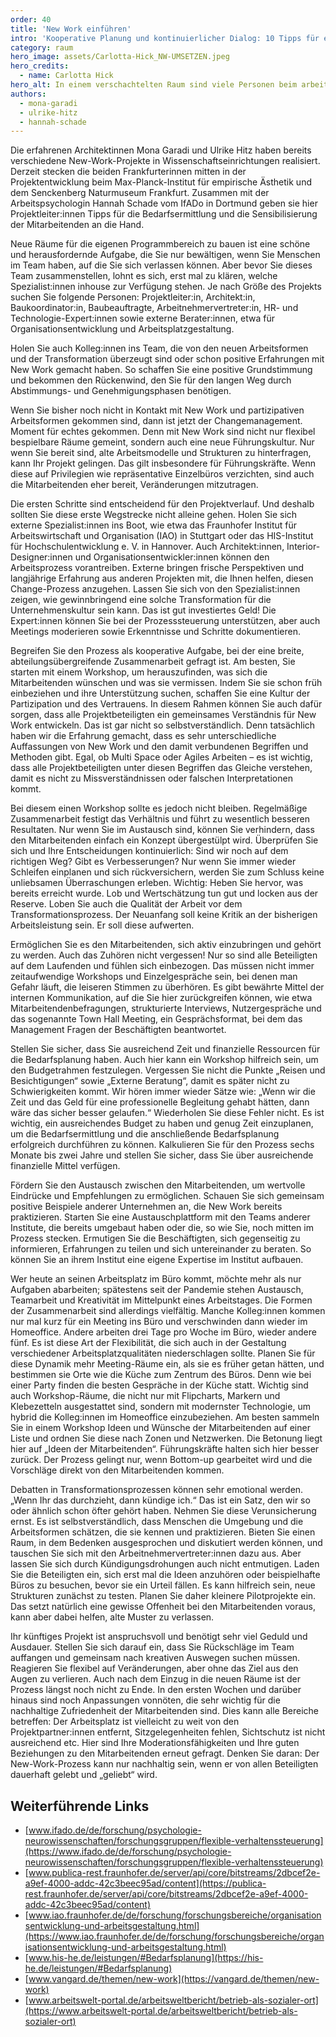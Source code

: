 ---
order: 40
title: 'New Work einführen'
intro: 'Kooperative Planung und kontinuierlicher Dialog: 10 Tipps für ein erfolgreiches New-Work-Projekt.'
category: raum
hero_image: assets/Carlotta-Hick_NW-UMSETZEN.jpeg
hero_credits:
  - name: Carlotta Hick
hero_alt: In einem verschachtelten Raum sind viele Personen beim arbeiten, lesen, und entspannen zu sehen.
authors:
  - mona-garadi
  - ulrike-hitz
  - hannah-schade
---

<Leadin>Die erfahrenen Architektinnen</Leadin> Mona Garadi und Ulrike Hitz haben bereits verschiedene New-Work-Projekte in Wissenschaftseinrichtungen realisiert.
Derzeit stecken die beiden Frankfurterinnen mitten in der Projektentwicklung beim Max-Planck-Institut für empirische Ästhetik und dem Senckenberg Naturmuseum
Frankfurt. Zusammen mit der Arbeitspsychologin Hannah Schade vom IfADo in Dortmund geben sie hier Projektleiter:innen Tipps für die Bedarfsermittlung und
die Sensibilisierung der Mitarbeitenden an die Hand.

<Listicle>
<ListicleItem title="Finden Sie Ihr Team!">

Neue Räume für die eigenen Programmbereich zu bauen ist eine schöne und herausfordernde Aufgabe, die Sie nur bewältigen, wenn Sie Menschen im Team haben, auf die Sie sich verlassen können. Aber bevor Sie dieses Team zusammenstellen, lohnt es sich, erst mal zu klären, welche Spezialist:innen inhouse zur Verfügung stehen. Je nach Größe des Projekts suchen Sie folgende Personen: Projektleiter:in, Architekt:in, Baukoordinator:in, Baubeauftragte, Arbeitnehmervertreter:in, HR- und Technologie-Expert:innen sowie externe Berater:innen, etwa für Organisationsentwicklung und Arbeitsplatzgestaltung.

Holen Sie auch Kolleg:innen ins Team, die von den neuen Arbeitsformen und der Transformation überzeugt sind oder schon positive Erfahrungen mit New Work gemacht haben. So schaffen Sie eine positive Grundstimmung und bekommen den Rückenwind, den Sie für den langen Weg durch Abstimmungs- und Genehmigungsphasen benötigen.

</ListicleItem>
<ListicleItem title="Leben Sie New Work von Anfang an!">

Wenn Sie bisher noch nicht in Kontakt mit New Work und partizipativen Arbeitsformen gekommen sind, dann ist jetzt der <Term t="changemanagement">Changemanagement.</Term> Moment für echtes gekommen. Denn mit New Work sind nicht nur flexibel bespielbare Räume gemeint, sondern auch eine neue Führungskultur. Nur wenn Sie bereit sind, alte Arbeitsmodelle und Strukturen zu hinterfragen, kann Ihr Projekt gelingen. Das gilt insbesondere für Führungskräfte. Wenn diese auf Privilegien wie repräsentative Einzelbüros verzichten, sind auch die Mitarbeitenden eher bereit, Veränderungen mitzutragen.

</ListicleItem>
<ListicleItem title="Lassen Sie sich beraten!">

Die ersten Schritte sind entscheidend für den Projektverlauf. Und deshalb sollten Sie diese erste Wegstrecke nicht alleine gehen. Holen Sie sich externe Spezialist:innen ins Boot, wie etwa das Fraunhofer Institut für Arbeitswirtschaft und Organisation (IAO) in Stuttgart oder das HIS-Institut für Hochschulentwicklung e. V. in Hannover. Auch Architekt:innen, Interior-Designer:innen und Organisationsentwickler:innen können den Arbeitsprozess vorantreiben. Externe bringen frische Perspektiven und langjährige Erfahrung aus anderen Projekten mit, die Ihnen helfen, diesen Change-Prozess anzugehen. Lassen Sie sich von den Spezialist:innen zeigen, wie gewinnbringend eine solche Transformation für die Unternehmenskultur sein kann. Das ist gut investiertes Geld! Die Expert:innen können Sie bei der Prozesssteuerung unterstützen, aber auch Meetings moderieren sowie Erkenntnisse und Schritte dokumentieren.

</ListicleItem>
<ListicleItem title="Arbeiten Sie kooperativ!">

Begreifen Sie den Prozess als kooperative Aufgabe, bei der eine breite, abteilungsübergreifende Zusammenarbeit gefragt ist. Am besten, Sie starten mit einem Workshop, um herauszufinden, was sich die Mitarbeitenden wünschen und was sie vermissen. Indem Sie sie schon früh einbeziehen und ihre Unterstützung suchen, schaffen Sie eine Kultur der Partizipation und des Vertrauens. In diesem Rahmen können Sie auch dafür sorgen, dass alle Projektbeteiligten ein gemeinsames Verständnis für New Work entwickeln. Das ist gar nicht so selbstverständlich. Denn tatsächlich haben wir die Erfahrung gemacht, dass es sehr unterschiedliche Auffassungen von New Work und den damit verbundenen Begriffen und Methoden gibt. Egal, ob <Term t='multi-space'>Multi Space</Term> oder Agiles Arbeiten – es ist wichtig, dass alle Projektbeteiligten unter diesen Begriffen das Gleiche verstehen, damit es nicht zu Missverständnissen oder falschen Interpretationen kommt.

Bei diesem einen Workshop sollte es jedoch nicht bleiben. Regelmäßige Zusammenarbeit festigt das Verhältnis und führt zu wesentlich besseren Resultaten. Nur wenn Sie im Austausch sind, können Sie verhindern, dass den Mitarbeitenden einfach ein Konzept übergestülpt wird. Überprüfen Sie sich und Ihre Entscheidungen kontinuierlich: Sind wir noch auf dem richtigen Weg? Gibt es Verbesserungen? Nur wenn Sie immer wieder Schleifen einplanen und sich rückversichern, werden Sie zum Schluss keine unliebsamen Überraschungen erleben. Wichtig: Heben Sie hervor, was bereits erreicht wurde. Lob und Wertschätzung tun gut und locken aus der Reserve. Loben Sie auch die Qualität der Arbeit vor dem Transformationsprozess. Der Neuanfang soll keine Kritik an der bisherigen Arbeitsleistung sein. Er soll diese aufwerten.

</ListicleItem>
<ListicleItem title="Bleiben Sie im Gespräch!">

Ermöglichen Sie es den Mitarbeitenden, sich aktiv einzubringen und gehört zu werden. Auch das Zuhören nicht vergessen! Nur so sind alle Beteiligten auf dem Laufenden und fühlen sich einbezogen. Das müssen nicht immer zeitaufwendige Workshops und Einzelgespräche sein, bei denen man Gefahr läuft, die leiseren Stimmen zu überhören. Es gibt bewährte Mittel der internen Kommunikation, auf die Sie hier zurückgreifen können, wie etwa Mitarbeitendenbefragungen, strukturierte Interviews, Nutzergespräche und das sogenannte Town Hall Meeting, ein Gesprächsformat, bei dem das Management Fragen der Beschäftigten beantwortet.

</ListicleItem>
<ListicleItem title='Planen Sie ausreichend Zeit und Budget ein!'>

Stellen Sie sicher, dass Sie ausreichend Zeit und finanzielle Ressourcen für die Bedarfsplanung haben. Auch hier kann ein Workshop hilfreich sein, um den Budgetrahmen festzulegen. Vergessen Sie nicht die Punkte „Reisen und Besichtigungen“ sowie „Externe Beratung“, damit es später nicht zu Schwierigkeiten kommt. Wir hören immer wieder Sätze wie: „Wenn wir die Zeit und das Geld für eine professionelle Begleitung gehabt hätten, dann wäre das sicher besser gelaufen.“ Wiederholen Sie diese Fehler nicht. Es ist wichtig, ein ausreichendes Budget zu haben und genug Zeit einzuplanen, um die Bedarfsermittlung und die anschließende Bedarfsplanung erfolgreich durchführen zu können. Kalkulieren Sie für den Prozess sechs Monate bis zwei Jahre und stellen Sie sicher, dass Sie über ausreichende finanzielle Mittel verfügen.

</ListicleItem>
<ListicleItem title='Inspirieren und inspirieren lassen!'>

Fördern Sie den Austausch zwischen den Mitarbeitenden, um wertvolle Eindrücke und Empfehlungen zu ermöglichen. Schauen Sie sich gemeinsam positive Beispiele anderer Unternehmen an, die New Work bereits praktizieren. Starten Sie eine Austauschplattform mit den Teams anderer Institute, die bereits umgebaut haben oder die, so wie Sie, noch mitten im Prozess stecken. Ermutigen Sie die Beschäftigten, sich gegenseitig zu informieren, Erfahrungen zu teilen und sich untereinander zu beraten. So können Sie an ihrem Institut eine eigene Expertise im Institut aufbauen.

</ListicleItem>
<ListicleItem title='Bringen Sie Bedürfnisse und Räume in Einklang!'>

Wer heute an seinen Arbeitsplatz im Büro kommt, möchte mehr als nur Aufgaben abarbeiten; spätestens seit der Pandemie stehen Austausch, Teamarbeit und Kreativität im Mittelpunkt eines Arbeitstages. Die Formen der Zusammenarbeit sind allerdings vielfältig. Manche Kolleg:innen kommen nur mal kurz für ein Meeting ins Büro und verschwinden dann wieder im Homeoffice. Andere arbeiten drei Tage pro Woche im Büro, wieder andere fünf. Es ist diese Art der Flexibilität, die sich auch in der Gestaltung verschiedener Arbeitsplatzqualitäten niederschlagen sollte. Planen Sie für diese Dynamik mehr Meeting-Räume ein, als sie es früher getan hätten, und bestimmen sie Orte wie die Küche zum Zentrum des Büros. Denn wie bei einer Party finden die besten Gespräche in der Küche statt. Wichtig sind auch Workshop-Räume, die nicht nur mit Flipcharts, Markern und Klebezetteln ausgestattet sind, sondern mit modernster Technologie, um hybrid die Kolleg:innen im Homeoffice einzubeziehen. Am besten sammeln Sie in einem Workshop Ideen und Wünsche der Mitarbeitenden auf einer Liste und ordnen Sie diese nach Zonen und Netzwerken. Die Betonung liegt hier auf „Ideen der Mitarbeitenden“. Führungskräfte halten sich hier besser zurück. Der Prozess gelingt nur, wenn <Term t='bottom-up'>Bottom-up</Term> gearbeitet wird und die Vorschläge direkt von den Mitarbeitenden kommen.

</ListicleItem>
<ListicleItem title='Nehmen Sie Bedenken im Team ernst!'>

Debatten in Transformationsprozessen können sehr emotional werden. „Wenn Ihr das durchzieht, dann kündige ich.“ Das ist ein Satz, den wir so oder ähnlich schon öfter gehört haben. Nehmen Sie diese Verunsicherung ernst. Es ist selbstverständlich, dass Menschen die Umgebung und die Arbeitsformen schätzen, die sie kennen und praktizieren. Bieten Sie einen Raum, in dem Bedenken ausgesprochen und diskutiert werden können, und tauschen Sie sich mit den Arbeitnehmervertreter:innen dazu aus. Aber lassen Sie sich durch Kündigungsdrohungen auch nicht entmutigen. Laden Sie die Beteiligten ein, sich erst mal die Ideen anzuhören oder beispielhafte Büros zu besuchen, bevor sie ein Urteil fällen.
Es kann hilfreich sein, neue Strukturen zunächst zu testen. Planen Sie daher kleinere Pilotprojekte ein. Das setzt natürlich eine gewisse Offenheit bei den Mitarbeitenden voraus, kann aber dabei helfen, alte Muster zu verlassen.

</ListicleItem>
<ListicleItem title='Bleiben Sie am Ball!'>

Ihr künftiges Projekt ist anspruchsvoll und benötigt sehr viel Geduld und Ausdauer. Stellen Sie sich darauf ein, dass Sie Rückschläge im Team auffangen und gemeinsam nach kreativen Auswegen suchen müssen. Reagieren Sie flexibel auf Veränderungen, aber ohne das Ziel aus den Augen zu verlieren. Auch nach dem Einzug in die neuen Räume ist der Prozess längst noch nicht zu Ende. In den ersten Wochen und darüber hinaus sind noch Anpassungen vonnöten, die sehr wichtig für die nachhaltige Zufriedenheit der Mitarbeitenden sind. Dies kann alle Bereiche betreffen: Der Arbeitsplatz ist vielleicht zu weit von den Projektpartner:innen entfernt, Sitzgelegenheiten fehlen, Sichtschutz ist nicht ausreichend etc. Hier sind Ihre Moderationsfähigkeiten und Ihre guten Beziehungen zu den Mitarbeitenden erneut gefragt. Denken Sie daran: Der New-Work-Prozess kann nur nachhaltig sein, wenn er von allen Beteiligten dauerhaft gelebt und „geliebt“ wird.

</ListicleItem>
</Listicle>

## Weiterführende Links

- [www.ifado.de/de/forschung/psychologie-neurowissenschaften/forschungsgruppen/flexible-verhaltenssteuerung](https://www.ifado.de/de/forschung/psychologie-neurowissenschaften/forschungsgruppen/flexible-verhaltenssteuerung)
- [www.publica-rest.fraunhofer.de/server/api/core/bitstreams/2dbcef2e-a9ef-4000-addc-42c3beec95ad/content](https://publica-rest.fraunhofer.de/server/api/core/bitstreams/2dbcef2e-a9ef-4000-addc-42c3beec95ad/content)
- [www.iao.fraunhofer.de/de/forschung/forschungsbereiche/organisationsentwicklung-und-arbeitsgestaltung.html](https://www.iao.fraunhofer.de/de/forschung/forschungsbereiche/organisationsentwicklung-und-arbeitsgestaltung.html)
- [www.his-he.de/leistungen/#Bedarfsplanung](https://his-he.de/leistungen/#Bedarfsplanung)
- [www.vangard.de/themen/new-work](https://vangard.de/themen/new-work)
- [www.arbeitswelt-portal.de/arbeitsweltbericht/betrieb-als-sozialer-ort](https://www.arbeitswelt-portal.de/arbeitsweltbericht/betrieb-als-sozialer-ort)
